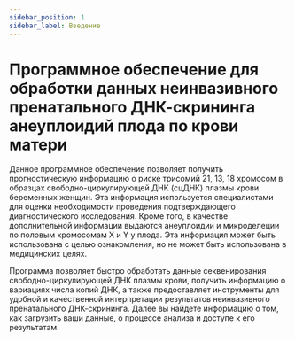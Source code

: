 ```yaml
---
sidebar_position: 1
sidebar_label: Введение
---
```


# Программное обеспечение для обработки данных неинвазивного пренатального ДНК-скрининга анеуплоидий плода по крови матери

Данное программное обеспечение позволяет получить прогностическую информацию о риске трисомий 21,
13, 18 хромосом в образцах свободно-циркулирующей ДНК (сцДНК) плазмы крови беременных женщин.
Эта информация используется специалистами для оценки необходимости проведения
подтверждающего диагностического исследования. Кроме того, в качестве дополнительной информации
выдаются анеуплоидии и микроделеции по половым хромосомам X и Y у плода. Эта информация может быть
использована с целью ознакомления, но не может быть использована в медицинских целях.

Программа позволяет быстро обработать данные секвенирования свободно-циркулирующей ДНК
плазмы крови, получить информацию о вариациях числа копий ДНК, а также
предоставляет инструменты для удобной и качественной интерпретации результатов неинвазивного пренатального
ДНК-скрининга. Далее вы найдете информацию о том, как загрузить ваши данные, о процессе анализа и доступе
к его результатам.
